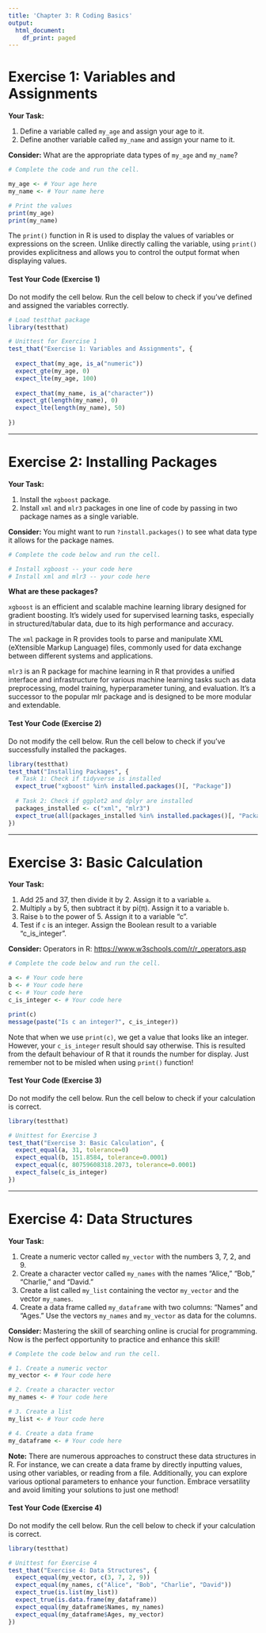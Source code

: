 ```yaml
---
title: 'Chapter 3: R Coding Basics'
output:
  html_document:
    df_print: paged
---
```


# Exercise 1: Variables and Assignments

**Your Task:**

1. Define a variable called `my_age` and assign your age to it.  
2. Define another variable called `my_name` and assign your name to it.  

**Consider:** What are the appropriate data types of `my_age` and `my_name`?  

```r
# Complete the code and run the cell.

my_age <- # Your age here
my_name <- # Your name here

# Print the values
print(my_age)
print(my_name)
```

The `print()` function in R is used to display the values of variables or expressions on the screen. Unlike directly calling the variable, using `print()` provides explicitness and allows you to control the output format when displaying values.

#### Test Your Code (Exercise 1)

Do not modify the cell below. Run the cell below to check if you've defined and assigned the variables correctly.

```r
# Load testthat package
library(testthat)

# Unittest for Exercise 1
test_that("Exercise 1: Variables and Assignments", {
  
  expect_that(my_age, is_a("numeric"))
  expect_gte(my_age, 0)
  expect_lte(my_age, 100)
  
  expect_that(my_name, is_a("character"))
  expect_gt(length(my_name), 0)
  expect_lte(length(my_name), 50)
  
})
```

------------------------------------------------------------------------

# Exercise 2: Installing Packages

**Your Task:**

1. Install the `xgboost` package.  
2. Install `xml` and `mlr3` packages in one line of code by passing in two package names as a single variable.  

**Consider:** You might want to run `?install.packages()` to see what data type it allows for the package names.

```r
# Complete the code below and run the cell.

# Install xgboost -- your code here
# Install xml and mlr3 -- your code here
```

**What are these packages?**

`xgboost` is an efficient and scalable machine learning library designed for gradient boosting. It's widely used for supervised learning tasks, especially in structured/tabular data, due to its high performance and accuracy.

The `xml` package in R provides tools to parse and manipulate XML (eXtensible Markup Language) files, commonly used for data exchange between different systems and applications.

`mlr3` is an R package for machine learning in R that provides a unified interface and infrastructure for various machine learning tasks such as data preprocessing, model training, hyperparameter tuning, and evaluation. It's a successor to the popular mlr package and is designed to be more modular and extendable.

#### Test Your Code (Exercise 2)

Do not modify the cell below. Run the cell below to check if you've successfully installed the packages.

```r
library(testthat)
test_that("Installing Packages", {
  # Task 1: Check if tidyverse is installed
  expect_true("xgboost" %in% installed.packages()[, "Package"])
  
  # Task 2: Check if ggplot2 and dplyr are installed
  packages_installed <- c("xml", "mlr3")
  expect_true(all(packages_installed %in% installed.packages()[, "Package"]))
})
```

------------------------------------------------------------------------

# Exercise 3: Basic Calculation

**Your Task:**

1. Add 25 and 37, then divide it by 2. Assign it to a variable `a`.  
2. Multiply `a` by 5, then subtract it by pi(π). Assign it to a variable `b`.  
3. Raise `b` to the power of 5. Assign it to a variable "c".  
4. Test if `c` is an integer. Assign the Boolean result to a variable "c_is_integer".  

**Consider:** Operators in R: <https://www.w3schools.com/r/r_operators.asp>

```r
# Complete the code below and run the cell.

a <- # Your code here
b <- # Your code here
c <- # Your code here
c_is_integer <- # Your code here

print(c)
message(paste("Is c an integer?", c_is_integer))
```

Note that when we use `print(c)`, we get a value that looks like an integer. However, your `c_is_integer` result should say otherwise. This is resulted from the default behaviour of R that it rounds the number for display. Just remember not to be misled when using `print()` function!

#### Test Your Code (Exercise 3)

Do not modify the cell below. Run the cell below to check if your calculation is correct.

```r
library(testthat)

# Unittest for Exercise 3
test_that("Exercise 3: Basic Calculation", {
  expect_equal(a, 31, tolerance=0)
  expect_equal(b, 151.8584, tolerance=0.0001)
  expect_equal(c, 80759608318.2073, tolerance=0.0001)
  expect_false(c_is_integer)
})
```

------------------------------------------------------------------------

# Exercise 4: Data Structures

**Your Task:**

1. Create a numeric vector called `my_vector` with the numbers 3, 7, 2, and 9.  
2. Create a character vector called `my_names` with the names "Alice," "Bob," "Charlie," and "David."  
3. Create a list called `my_list` containing the vector `my_vector` and the vector `my_names`.  
4. Create a data frame called `my_dataframe` with two columns: "Names" and "Ages." Use the vectors `my_names` and `my_vector` as data for the columns.  

**Consider:** Mastering the skill of searching online is crucial for programming. Now is the perfect opportunity to practice and enhance this skill!

```r
# Complete the code below and run the cell.

# 1. Create a numeric vector
my_vector <- # Your code here

# 2. Create a character vector
my_names <- # Your code here

# 3. Create a list
my_list <- # Your code here

# 4. Create a data frame
my_dataframe <- # Your code here
```

**Note:** There are numerous approaches to construct these data structures in R. For instance, we can create a data frame by directly inputting values, using other variables, or reading from a file. Additionally, you can explore various optional parameters to enhance your function. Embrace versatility and avoid limiting your solutions to just one method!  

#### Test Your Code (Exercise 4)

Do not modify the cell below. Run the cell below to check if your calculation is correct.

```r
library(testthat)

# Unittest for Exercise 4
test_that("Exercise 4: Data Structures", {
  expect_equal(my_vector, c(3, 7, 2, 9))
  expect_equal(my_names, c("Alice", "Bob", "Charlie", "David"))
  expect_true(is.list(my_list))
  expect_true(is.data.frame(my_dataframe))
  expect_equal(my_dataframe$Names, my_names)
  expect_equal(my_dataframe$Ages, my_vector)
})
```
